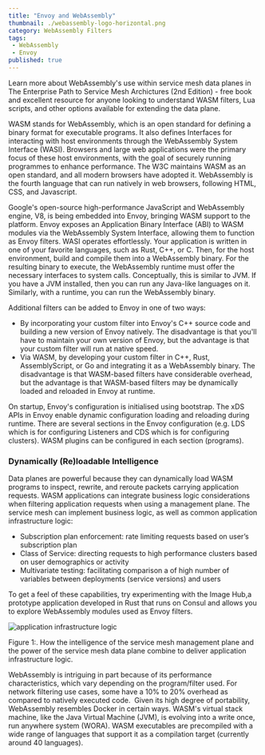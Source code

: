 ```yaml
---
title: "Envoy and WebAssembly"
thumbnail: ./webassembly-logo-horizontal.png
category: WebAssembly Filters
tags:
 - WebAssembly
 - Envoy
published: true
---
```



<ResourcesWrapper>
  <div className="intro">
    <p>Learn more about WebAssembly's use within service mesh data planes in
      <Link className="blog" to="/learn/books">The Enterprise Path to Service Mesh Archictures (2nd Edition)</Link> -  free book and excellent resource for anyone looking to understand WASM filters, Lua scripts, and other options available for extending the data plane.</p>
  </div>

<p>
WASM stands for WebAssembly, which is an open standard for defining a binary format for executable programs. It also defines Interfaces for interacting with host environments through the WebAssembly System Interface (WASI). Browsers and large web applications were the primary focus of these host environments, with the goal of securely running programmes to enhance performance. The W3C maintains WASM as an open standard, and all modern browsers have adopted it. WebAssembly is the fourth language that can run natively in web browsers, following HTML, CSS, and Javascript.
</p>

<p>
Google's open-source high-performance JavaScript and WebAssembly engine, V8, is being embedded into Envoy, bringing WASM support to the platform. Envoy exposes an Application Binary Interface (ABI) to WASM modules via the WebAssembly System Interface, allowing them to function as Envoy filters. WASI operates effortlessly. Your application is written in one of your favorite languages, such as Rust, C++, or C. Then, for the host environment, build and compile them into a WebAssembly binary. For the resulting binary to execute, the WebAssembly runtime must offer the necessary interfaces to system calls. Conceptually, this is similar to JVM. If you have a JVM installed, then you can run any Java-like languages on it. Similarly, with a runtime, you can run the WebAssembly binary.
</p>

<p>
Additional filters can be added to Envoy in one of two ways:
<ul>
<li>By incorporating your custom filter into Envoy's C++ source code and building a new version of Envoy natively. The disadvantage is that you'll have to maintain your own version of Envoy, but the advantage is that your custom filter will run at native speed.</li>
<li>Via WASM, by developing your custom filter in C++, Rust, AssemblyScript, or Go and integrating it as a WebAssembly binary. The disadvantage is that WASM-based filters have considerable overhead, but the advantage is that WASM-based filters may be dynamically loaded and reloaded in Envoy at runtime.</li>
</ul>
</p>

<p>
On startup, Envoy's configuration is initialised using bootstrap. The xDS APIs in Envoy enable dynamic configuration loading and reloading during runtime. There are several sections in the Envoy configuration (e.g. LDS which is for configuring Listeners and CDS which is for configuring clusters). WASM plugins can be configured in each section (programs).
</p>

<h3>Dynamically (Re)loadable Intelligence</h3>
<p> Data planes are powerful because they can dynamically load WASM programs to inspect, rewrite, and reroute packets carrying application requests. WASM applications can integrate business logic considerations when filtering application requests when using a management plane. The service mesh can implement business logic, as well as common application infrastructure logic: </p>
<ul>
<li>Subscription plan enforcement: rate limiting requests based on user’s subscription plan
</li>
<li>Class of Service: directing requests to high performance clusters based on user demographics or activity
</li>
<li>Multivariate testing: facilitating comparison a of high number of variables between deployments (service versions) and users
</li>
</ul>
<div class="fact">
<p>
To get a feel of these capabilities, try experimenting with the <Link to="/projects/image-hub">Image Hub</Link>,a prototype application developed in Rust that runs on Consul and allows you to explore WebAssembly modules used as Envoy filters.
</p>
</div>

  <div className="center" >
  <img src={Infrastructure} align="center" alt="application infrastructure logic" />
  <p>
Figure 1:. How the intelligence of the service mesh management plane and the power of the service mesh data plane combine to deliver application infrastructure logic.  </p>
  </div>

<p>
WebAssembly is intriguing in part because of its performance characteristics, which vary depending on the program/filter used. For network filtering use cases, some have a 10% to 20% overhead as compared to natively executed code.  Given its high degree of portability, WebAssembly resembles Docker in certain ways. WASM's virtual stack machine, like the Java Virtual Machine (JVM), is evolving into a write once, run anywhere system (WORA). WASM executables are precompiled with a wide range of languages that support it as a compilation target (currently around 40 languages).
</p>

</ResourcesWrapper>
